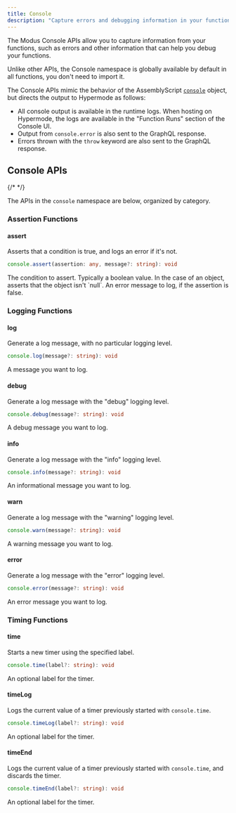 ```yaml
---
title: Console
description: "Capture errors and debugging information in your functions"
---
```



<SdkHeader language="AssemblyScript" feature="Console" />

The Modus Console APIs allow you to capture information from your functions,
such as errors and other information that can help you debug your functions.

<Info>
  Unlike other APIs, the Console namespace is globally available by default in
  all functions, you don't need to import it.
</Info>

The Console APIs mimic the behavior of the AssemblyScript
[`console`](https://www.assemblyscript.org/stdlib/console.html) object, but
directs the output to Hypermode as follows:

- All console output is available in the runtime logs. When hosting on
  Hypermode, the logs are available in the "Function Runs" section of the
  Console UI.
- Output from `console.error` is also sent to the GraphQL response.
- Errors thrown with the `throw` keyword are also sent to the GraphQL response.

## Console APIs

{/* <!-- vale Google.Headings = NO --> */}

The APIs in the `console` namespace are below, organized by category.

<SdkTip />

### Assertion Functions

#### assert

Asserts that a condition is true, and logs an error if it's not.

```ts
console.assert(assertion: any, message?: string): void
```

<ResponseField name="assertion" type="any" required>
  The condition to assert. Typically a boolean value. In the case of an object,
  asserts that the object isn't `null`.
</ResponseField>

<ResponseField name="message" type="string">
  An error message to log, if the assertion is false.
</ResponseField>

### Logging Functions

#### log

Generate a log message, with no particular logging level.

```ts
console.log(message?: string): void
```

<ResponseField name="message" type="string">
  A message you want to log.
</ResponseField>

#### debug

Generate a log message with the "debug" logging level.

```ts
console.debug(message?: string): void
```

<ResponseField name="message" type="string">
  A debug message you want to log.
</ResponseField>

#### info

Generate a log message with the "info" logging level.

```ts
console.info(message?: string): void
```

<ResponseField name="message" type="string">
  An informational message you want to log.
</ResponseField>

#### warn

Generate a log message with the "warning" logging level.

```ts
console.warn(message?: string): void
```

<ResponseField name="message" type="string">
  A warning message you want to log.
</ResponseField>

#### error

Generate a log message with the "error" logging level.

```ts
console.error(message?: string): void
```

<ResponseField name="message" type="string">
  An error message you want to log.
</ResponseField>

### Timing Functions

#### time

Starts a new timer using the specified label.

```ts
console.time(label?: string): void
```

<ResponseField name="label" type="string">
  An optional label for the timer.
</ResponseField>

#### timeLog

Logs the current value of a timer previously started with `console.time`.

```ts
console.timeLog(label?: string): void
```

<ResponseField name="label" type="string">
  An optional label for the timer.
</ResponseField>

#### timeEnd

Logs the current value of a timer previously started with `console.time`, and
discards the timer.

```ts
console.timeEnd(label?: string): void
```

<ResponseField name="label" type="string">
  An optional label for the timer.
</ResponseField>
